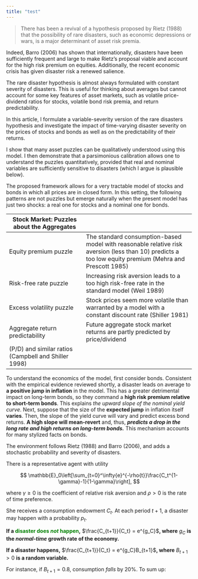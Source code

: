 ```yaml
---
title: "test"
---
```


> There has been a revival of a hypothesis proposed by Rietz (1988) that the possibility of rare disasters, such as economic depressions or wars, is a major determinant of asset risk premia.

Indeed, Barro (2006) has shown that internationally, disasters have been sufficiently frequent and large to make Rietz’s proposal viable and account for the high risk premium on equities. Additionally, the recent economic crisis has given disaster risk a renewed salience.

The rare disaster hypothesis is almost always formulated with constant severity of disasters. This is useful for thinking about averages but cannot account for some key features of asset markets, such as volatile price-dividend ratios for stocks, volatile bond risk premia, and return predictability.

In this article, I formulate a variable-severity version of the rare disasters hypothesis and investigate the impact of time-varying disaster severity on the prices of stocks and bonds as well as on the predictability of their returns.

I show that many asset puzzles can be qualitatively understood using this model. I then demonstrate that a parsimonious calibration allows one to understand the puzzles quantitatively, provided that real and nominal variables are sufficiently sensitive to disasters (which I argue is plausible below).

The proposed framework allows for a very tractable model of stocks and bonds in which all prices are in closed form. In this setting, the following patterns are not puzzles but emerge naturally when the present model has just two shocks: a real one for stocks and a nominal one for bonds.

| Stock Market: Puzzles about the Aggregates           |                                                                                                                                                        |
|------------------------------|------------------------------------------|
| Equity premium puzzle                                | The standard consumption-based model with reasonable relative risk aversion (less than 10) predicts a too low equity premium (Mehra and Prescott 1985) |
| Risk-free rate puzzle                                | Increasing risk aversion leads to a too high risk-free rate in the standard model (Weil 1989)                                                          |
| Excess volatility puzzle                             | Stock prices seem more volatile than warranted by a model with a constant discount rate (Shiller 1981)                                                 |
| Aggregate return predictability                      | Future aggregate stock market returns are partly predicted by price/dividend                                                                           |
| (P/D) and similar ratios (Campbell and Shiller 1998) |                                                                                                                                                        |

To understand the economics of the model, first consider bonds. Consistent with the empirical evidence reviewed shortly, a disaster leads on average to **a positive jump in inflation** in the model. This has a greater detrimental impact on long-term bonds, so they command a **high risk premium relative to short-term bonds**. This explains *the upward slope of the nominal yield curve*. Next, suppose that the size of the **expected jump** in inflation itself **varies**. Then, the slope of the yield curve will vary and predict excess bond returns. **A high slope will mean-revert** and, thus, ***predicts a drop in the long rate and high returns on long-term bonds.*** This mechanism accounts for many stylized facts on bonds.

The environment follows Rietz (1988) and Barro (2006), and adds a stochastic probability and severity of disasters.

There is a representative agent with utility

$$
\mathbb{E}_0\left[\sum_{t=0}^\infty{e}^{-\rho{t}}\frac{C_t^{1-\gamma}-1}{1-\gamma}\right], 
$$

where $γ ≥ 0$ is the coefficient of relative risk aversion and $ρ > 0$ is the rate of time preference.

She receives a consumption endowment $C_t$. At each period $t + 1$, a disaster may happen with a probability $p_t$.

**If a [disaster does *not* happen]{style="color:green;"},** $\frac{C_{t+1}}{C_t} = e^{g_C}$**, where** $g_C$ **is the *normal-time* growth rate of the economy.**

**If a disaster happens,** $\frac{C_{t+1}}{C_t} = e^{g_C}B_{t+1}$**, where** $B_{t+1} > 0$ **is a random variable.**

For instance, if $B_{t+1} = 0.8$, consumption *falls* by 20%. To sum up:
